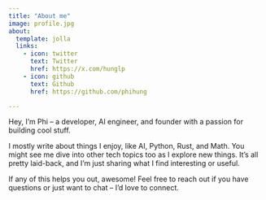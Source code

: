 ```yaml
---
title: "About me"
image: profile.jpg
about:
  template: jolla
  links:
    - icon: twitter
      text: Twitter
      href: https://x.com/hunglp
    - icon: github
      text: Github
      href: https://github.com/phihung

---
```


Hey, I’m Phi – a developer, AI engineer, and founder with a passion for building cool stuff.

I mostly write about things I enjoy, like AI, Python, Rust, and Math. You might see me dive into other tech topics too as I explore new things. It’s all pretty laid-back, and I’m just sharing what I find interesting or useful.

If any of this helps you out, awesome! Feel free to reach out if you have questions or just want to chat – I’d love to connect.
